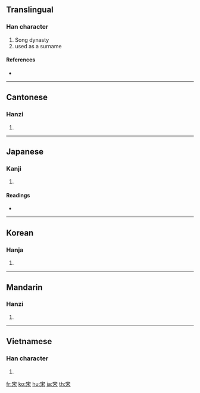 ==Translingual==

===Han character===
{{Han char|rn=40|rad=宀|as=04|sn=7|four=3090<sub>4</sub>|canj=十木 (JD), X十木 (XJD)|ids=⿱[[宀]][[木]]}}

# Song dynasty
# used as a surname

====References====
* {{Han ref|kx=0282.120|dkj=07078|dj=0554.070|hdz=20915.020|uh=5B8B|ud=23435|bh=A7BA|bd=42938}}

----

==Cantonese==

===Hanzi===
{{yue-hanzi|jyut=sung3|y=sung3}}

# {{defn|Cantonese}}

----

==Japanese==

===Kanji===
{{ja-kanji|grade=8|rs=宀04}}

# {{defn|Japanese}}

====Readings====
* {{ja-readings|on=[[そう]] ([[sō]])|kun=[[すまい]] ([[sumai]]), [[おる]] ([[oru]])}}

----

==Korean==

===Hanja===
{{ko-hanja|hangeul=송|rv=song|mr=song}}

# {{defn|Korean}}

----

==Mandarin==

===Hanzi===
{{cmn-hanzi|pin=[[sòng]] ([[song4]])|wg=sung<sup>4</sup>}}

# {{defn|Mandarin}}

----

==Vietnamese==

===Han character===
{{vi-hantu|tống}}

# {{defn|Vietnamese}}

[[fr:宋]]
[[ko:宋]]
[[hu:宋]]
[[ja:宋]]
[[th:宋]]